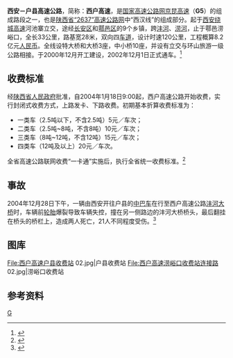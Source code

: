 {{中国高速公路信息框
| 编号 = G5
| 名称 = 北京－昆明高速公路（西安－鄠邑）
| 地圖 = 
| 路線簡稱 = 西户
| 最近通車日期 = 2002年12月1日
| 规划总里程 = 33
| 起點 = [[西安绕城高速|西安绕城高速]]河池寨立交
| 終點 = [[鄠邑|鄠邑]]涝峪口
| 出口處數 = 
| 服务区数 = 1
}}
'''西安－户县高速公路'''，简称：'''西户高速'''，是[[国家高速公路网|国家高速公路网]][[京昆高速|京昆高速]]（'''G5'''）的组成路段之一，也是[[陕西省|陕西省]][[陕西高速公路|“2637”高速公路网]]中“西汉线”的组成部分。起于[[西安绕城高速|西安绕城高速]]河池寨立交，途经[[长安区_(西安市)|长安区]]和[[鄠邑区|鄠邑区]]的9个乡镇，跨[[沣河|沣河]]、[[涝河|涝河]]，止于鄠邑涝峪口，全长33公里，路基宽28米，双向四[[车道|车道]]，设计时速120公里，工程概算8.2亿元[[人民币|人民币]]。全线设特大桥和大桥3座，中小桥10座，并设有立交与环山旅游一级公路相接。于2000年12月开工建设，2002年12月1日正式通车。<ref>{{cite web|url=http://news.sina.com.cn/c/2002-12-02/0828825682.html|title=西户高速公路昨通车 西安至各郊县全部实现高速化|author=李林|date=2002年12月2日|publisher=华商报|access-date=2015-03-10|archive-date=2019-08-05|archive-url=https://web.archive.org/web/20190805075016/http://news.sina.com.cn/c/2002-12-02/0828825682.html|dead-url=no}}</ref>

==收费标准==
经[[陕西省人民政府|陕西省人民政府]]批准，自2004年1月18日9:00起，西户高速公路开始收费，实行封闭式收费方式，上路发卡、下路收费。初期基本折算收费标准为：
* 一类车（2.5吨以下，不含2.5吨）5元／车次；
* 二类车（2.5吨~8吨，不含8吨）10元／车次；
* 三类车（8吨~12吨，不含12吨）15元／车次；
* 四类车（12吨及以上）20元／车次。
全省高速公路联网收费“一卡通”实施后，执行全省统一收费标准。<ref>{{cite web|url=http://www.xiancn.com/gb/wbpaper/2004-01/18/content_112435.htm|title=西户高速今起收费|author=杨俊东|date=2004年1月18日|publisher=西安晚报|access-date=2015年3月10日|archive-date=2016年3月4日|archive-url=https://web.archive.org/web/20160304122448/http://www.xiancn.com/gb/wbpaper/2004-01/18/content_112435.htm|dead-url=no}}</ref>

==事故==
2004年12月28日下午，一辆由西安开往户县的[[公共小型巴士|中巴车]]在行至西户高速公路[[沣河大桥|沣河大桥]]时，车辆前[[轮胎|轮胎]]爆裂导致车辆失控，撞在另一侧路边的沣河大桥桥头，最后翻挂在桥头的桥栏上，造成两人死亡，21人不同程度受伤。<ref>{{cite web|url=http://news.xinhuanet.com/newscenter/2004-12/29/content_2390470.htm|title=西安至户县高速公路发生车祸 2人死亡21人受伤|author=东海|date=2004年12月29日|publisher=新华网|deadurl=yes|archiveurl=https://web.archive.org/web/20041231040410/http://news.xinhuanet.com/newscenter/2004-12/29/content_2390470.htm|archivedate=2004年12月31日|df=|access-date=2015年3月10日}}</ref>

== 图库 ==
<gallery>
File:西户高速户县收费站 02.jpg|户县收费站
File:西户高速涝峪口收费站连接路 02.jpg|涝峪口收费站
</gallery>

== 参考资料 ==
{{reflist}}

{{陕西高速公路|nocat}}

[[Category:西安市高速公路|G]]